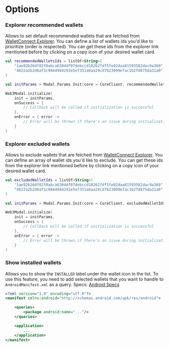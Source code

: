 # Options

### Explorer recommended wallets

Allows to set default recommended wallets that are fetched from [WalletConnect Explorer](https://walletconnect.com/explorer?type=wallet). You can define a list of wallets ids you'd like to prioritize (order is respected). You can get these ids from the explorer link mentioned before by clicking on a copy icon of your desired wallet card.

```kotlin
val recommendedWalletsIds = listOf<String>(
    "1ae92b26df02f0abca6304df07debccd18262fdf5fe82daa81593582dac9a369",
    "4622a2b2d6af1c9844944291e5e7351a6aa24cd7b23099efac1b2fd875da31a0"
)

val initParams = Modal.Params.Init(core = CoreClient, recommendedWalletsIds = recommendedWalletsIds)

Web3Modal.initialize(
    init = initParams,
    onSuccess = {
        // Callback will be called if initialization is successful
    },
    onError = { error ->
        // Error will be thrown if there's an issue during initialization
    }
)
```

### Explorer excluded wallets

Allows to exclude wallets that are fetched from [WalletConnect Explorer](https://walletconnect.com/explorer?type=wallet). You can define an array of wallet ids you'd like to exclude. You can get these ids from the explorer link mentioned before by clicking on a copy icon of your desired wallet card.

```kotlin
val excludedWalletIds = listOf<String>(
    "1ae92b26df02f0abca6304df07debccd18262fdf5fe82daa81593582dac9a369",
    "4622a2b2d6af1c9844944291e5e7351a6aa24cd7b23099efac1b2fd875da31a0"
)

val initParams = Modal.Params.Init(core = CoreClient, excludedWalletIds = excludedWalletIds)

Web3Modal.initialize(
    init = initParams,
    onSuccess = {
        // Callback will be called if initialization is successful
    },
    onError = { error ->
        // Error will be thrown if there's an issue during initialization
    }
)
```

### Show installed wallets

Allows you to show the `INSTALLED` label under the wallet icon in the list. To use this feature, you need to add selected wallets that you want to handle to `AndroidManifest.xml` as a query. Specs: [Android Specs](https://developer.android.com/guide/topics/manifest/queries-element)

```xml
<?xml version="1.0" encoding="utf-8"?>
<manifest xmlns:android="http://schemas.android.com/apk/res/android">

    <queries>
        <package android:name="..."/>
    </queries>

    <application>
        ...
    </application>
</manifest>
```
